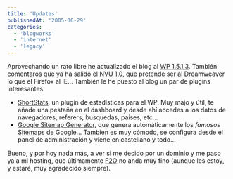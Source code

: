 ```yaml
---
title: 'Updates'
publishedAt: '2005-06-29'
categories:
  - 'blogworks'
  - 'internet'
  - 'legacy'
---
```


Aprovechando un rato libre he actualizado el blog al [WP 1.5.1.3](http://wordpress.org/development/2005/06/wordpress-1513/). También comentaros que ya ha salido el [NVU 1.0](http://www.nvu.com/), que pretende ser al Dreamweaver lo que el Firefox al IE... También le he puesto al blog un par de plugins interesantes:

- [ShortStats](http://dev.wp-plugins.org/wiki/wp-shortstat), un plugin de estadísticas para el WP. Muy majo y útil, te añade una pestaña en el dashboard y desde ahí accedes a los datos de navegadores, referers, busquedas, paises, etc...
- [Google Sitemap Generator](http://www.arnebrachhold.de/2005/06/15/google-sitemap-generator-for-wordpress-25), que genera automáticamente los _famosos_ [Sitemaps](https://www.google.com/webmasters/sitemaps/docs/en/protocol.html) de Google... Tambien es muy cómodo, se configura desde el panel de administración y viene en castellano y todo...

Bueno, y por hoy nada más, a ver si me decido por un dominio y me paso ya a mi hosting, que últimamente [F2O](http://www.f2o.org) no anda muy fino (aunque les estoy, y estaré, muy agradecido siempre).
